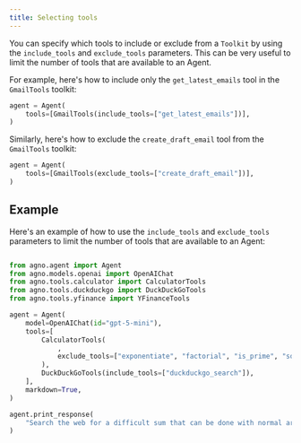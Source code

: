 ```yaml
---
title: Selecting tools
---
```


You can specify which tools to include or exclude from a `Toolkit` by using the `include_tools` and `exclude_tools` parameters. This can be very useful to limit the number of tools that are available to an Agent.

For example, here's how to include only the `get_latest_emails` tool in the `GmailTools` toolkit:

```python
agent = Agent(
    tools=[GmailTools(include_tools=["get_latest_emails"])],
)
```

Similarly, here's how to exclude the `create_draft_email` tool from the `GmailTools` toolkit:

```python
agent = Agent(
    tools=[GmailTools(exclude_tools=["create_draft_email"])],
)
```

## Example

Here's an example of how to use the `include_tools` and `exclude_tools` parameters to limit the number of tools that are available to an Agent:

```python include_exclude_tools.py

from agno.agent import Agent
from agno.models.openai import OpenAIChat
from agno.tools.calculator import CalculatorTools
from agno.tools.duckduckgo import DuckDuckGoTools
from agno.tools.yfinance import YFinanceTools

agent = Agent(
    model=OpenAIChat(id="gpt-5-mini"),
    tools=[
        CalculatorTools(
            ,
            exclude_tools=["exponentiate", "factorial", "is_prime", "square_root"],
        ),
        DuckDuckGoTools(include_tools=["duckduckgo_search"]),
    ],
    markdown=True,
)

agent.print_response(
    "Search the web for a difficult sum that can be done with normal arithmetic and solve it.",
)
```





